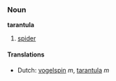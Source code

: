 ===Noun===
'''tarantula'''

# [[spider]]

====Translations====
*Dutch: [[vogelspin]] ''m'', [[tarantula]] ''m''